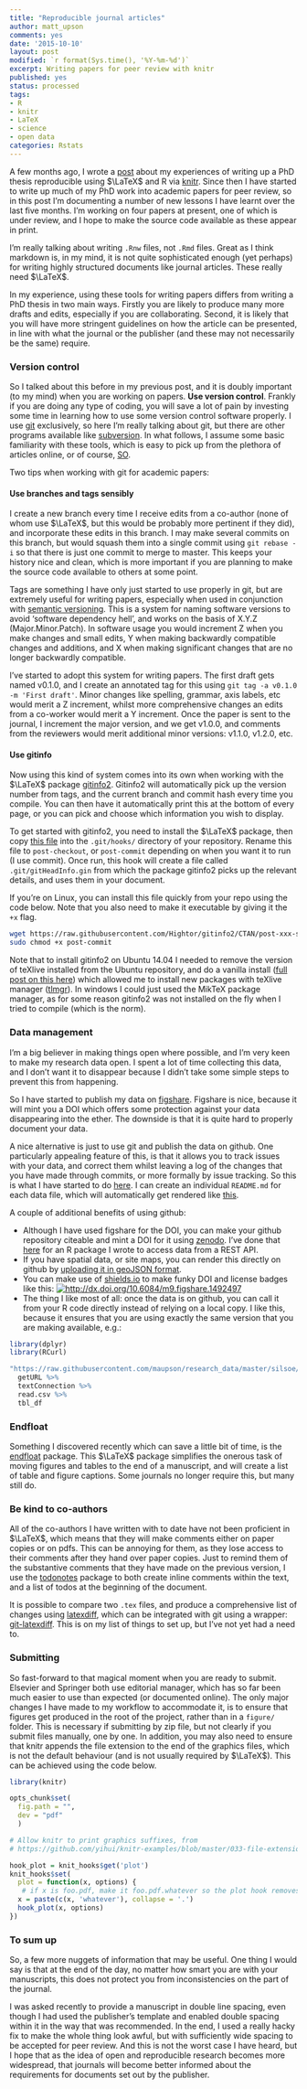 ```yaml
---
title: "Reproducible journal articles"
author: matt_upson
comments: yes
date: '2015-10-10'
layout: post
modified: `r format(Sys.time(), '%Y-%m-%d')`
excerpt: Writing papers for peer review with knitr
published: yes
status: processed
tags:
- R
- knitr
- LaTeX
- science
- open data
categories: Rstats
---
```


A few months ago, I wrote a [post](../latex-phd/) about my experiences of writing up a PhD thesis reproducible using $\LaTeX$ and R via [knitr](http://yihui.name/knitr/).
Since then I have started to write up much of my PhD work into academic papers for peer review, so in this post I'm documenting a number of new lessons I have learnt over the last five months.
I'm working on four papers at present, one of which is under review, and I hope to make the source code available as these appear in print.

I'm really talking about writing `.Rnw` files, not `.Rmd` files.
Great as I think markdown is, in my mind, it is not quite sophisticated enough (yet perhaps) for writing highly structured documents like journal articles.
These really need $\LaTeX$.

In my experience, using these tools for writing papers differs from writing a PhD thesis in two main ways.
Firstly you are likely to produce many more drafts and edits, especially if you are collaborating.
Second, it is likely that you will have more stringent guidelines on how the article can be presented, in line with what the journal or the publisher (and these may not necessarily be the same) require.

### Version control

<!--[![https://xkcd.com/1296/](http://imgs.xkcd.com/comics/git_commit.png)](https://xkcd.com/1296/)-->


So I talked about  this before in my previous post, and it is doubly important (to my mind) when you are working on papers.
**Use version control**.
Frankly if you are doing any type of coding, you will save a lot of pain by investing some time in learning how to use some version control software properly.
I use [git](https://git-scm.com/) exclusively, so here I'm really talking about git, but there are other programs available like [subversion](https://subversion.apache.org/).
In what follows, I assume some basic familiarity with these tools, which is easy to pick up from the plethora of articles online, or of course, [SO](http://stackoverflow.com/).

Two tips when working with git for academic papers:

#### Use branches and tags sensibly

I create a new branch every time I receive edits from a co-author (none of whom use $\LaTeX$, but this would be probably more pertinent if they did), and incorporate these edits in this branch.
I may make several commits on this branch, but would squash them into a single commit using `git rebase -i` so that there is just one commit to merge to master.
This keeps your history nice and clean, which is more important if you are planning to make the source code available to others at some point.

Tags are something I have only just started to use properly in git, but are extremely useful for writing papers, especially when used in conjunction with [semantic versioning](http://semver.org/).
This is a system for naming software versions to avoid 'software dependency hell', and works on the basis of X.Y.Z (Major.Minor.Patch).
In software usage you would increment Z when you make changes and small edits, Y when making backwardly compatible changes and additions, and X when making significant changes that are no longer backwardly compatible.

I've started to adopt this system for writing papers.
The first draft gets named v0.1.0, and I create an annotated tag for this using `git tag -a v0.1.0 -m 'First draft'`.
Minor changes like spelling, grammar, axis labels, etc would merit a Z increment, whilst more comprehensive changes an edits from a co-worker would merit a Y increment.
Once the paper is sent to the journal, I increment the major version, and we get v1.0.0, and comments from the reviewers would merit additional minor versions: v1.1.0, v1.2.0, etc.

#### Use gitinfo

Now using this kind of system comes into its own when working with the $\LaTeX$ package [gitinfo2](https://www.ctan.org/pkg/gitinfo2).
Gitinfo2 will automatically pick up the version number from tags, and the current branch and commit hash every time you compile.
You can then have it automatically print this at the bottom of every page, or you can pick and choose which information you wish to display.

To get started with gitinfo2, you need to install the $\LaTeX$ package, then copy [this file](https://raw.githubusercontent.com/Hightor/gitinfo2/CTAN/post-xxx-sample.txt) into the `.git/hooks/` directory of your repository.
Rename this file to `post-checkout`, or `post-commit` depending on when you want it to run (I use commit).
Once run, this hook will create a file called `.git/gitHeadInfo.gin` from which the package gitinfo2 picks up the relevant details, and uses them in your document.

If you're on Linux, you can install this file quickly from your repo using the code below.
Note that you also need to make it executable by giving it the `+x` flag.

```sh
wget https://raw.githubusercontent.com/Hightor/gitinfo2/CTAN/post-xxx-sample.txt .git/hooks/post-commit
sudo chmod +x post-commit
```

Note that to install gitinfo2 on Ubuntu 14.04 I needed to remove the version of teXlive installed from the Ubuntu repository, and do a vanilla install ([full post on this here](http://tex.stackexchange.com/questions/1092/how-to-install-vanilla-texlive-on-debian-or-ubuntu)) 
which allowed me to install new packages with teXlive manager ([tlmgr](https://www.tug.org/texlive/tlmgr.html)).
In windows I could just used the MikTeX package manager, as for some reason gitinfo2 was not installed on the fly when I tried to compile (which is the norm).

### Data management

I'm a big believer in making things open where possible, and I'm very keen to make my research data open.
I spent a lot of time collecting this data, and I don't want it to disappear because I didn't take some simple steps to prevent this from happening.

So I have started to publish my data on [figshare](http://figshare.com/authors/Matthew_Upson/433648).
Figshare is nice, because it will mint you a DOI which offers some protection against your data disappearing into the ether.
The downside is that it is quite hard to properly document your data.

A nice alternative is just to use git and publish the data on github.
One particularly appealing feature of this, is that it allows you to track issues with your data, and correct them whilst leaving a log of the changes that you have made through commits, or more formally by issue tracking.
So this is what I have started to do [here](https://github.com/maupson/research_data).
I can create an individual `README.md` for each data file, which will automatically get rendered like [this](https://github.com/maupson/research_data/tree/master/silsoe/silsoe_coarse_root_agg).

A couple of additional benefits of using github:

* Although I have used figshare for the DOI, you can make your github repository citeable and mint a DOI for it using [zenodo](https://zenodo.org/account/settings/github/). I've done that [here](https://github.com/ivyleavedtoadflax/gapAPI) for an R package I wrote to access data from a REST API.
* If you have spatial data, or site maps, you can render this directly on github by [uploading it in geoJSON format](https://help.github.com/articles/mapping-geojson-files-on-github/).
* You can make use of [shields.io](http://shields.io/) to make funky DOI and license badges like this: [![http://dx.doi.org/10.6084/m9.figshare.1492497](http://img.shields.io/badge/DOI-dx.doi.org%2F10.6084%2Fm9.figshare.1492497-blue.svg)](http://dx.doi.org/10.6084/m9.figshare.1492497)
* The thing I like most of all: once the data is on github, you can call it from your R code directly instead of relying on a local copy. I like this, because it ensures that you are using exactly the same version that you are making available, e.g.:

```r
library(dplyr)
library(RCurl)

"https://raw.githubusercontent.com/maupson/research_data/master/silsoe/silsoe_soil_organic_carbon/silsoe_soil_organic_carbon.csv" %>%
  getURL %>%
  textConnection %>%
  read.csv %>%
  tbl_df

```

### Endfloat

Something I discovered recently which can save a little bit of time, is the [endfloat](https://www.ctan.org/pkg/endfloat) package.
This $\LaTeX$ package simplifies the onerous task of moving figures and tables to the end of a manuscript, and will create a list of table and figure captions.
Some journals no longer require this, but many still do.

### Be kind to co-authors

All of the co-authors I have written with to date have not been proficient in $\LaTeX$, which means that they will make comments either on paper copies or on pdfs. 
This can be annoying for them, as they lose access to their comments after they hand over paper copies.
Just to remind them of the substantive comments that they have made on the previous version, I use the [todonotes](https://www.ctan.org/pkg/todonotes) package to both create inline comments within the text, and a list of todos at the beginning of the document.

It is possible to compare two `.tex` files, and produce a comprehensive list of changes using [latexdiff](https://www.ctan.org/pkg/latexdiff), which can be integrated with git using a wrapper: [git-latexdiff](https://gitlab.com/git-latexdiff/git-latexdiff).
This is on my list of things to set up, but I've not yet had a need to.

### Submitting

So fast-forward to that magical moment when you are ready to submit.
Elsevier and Springer both use editorial manager, which has so far been much easier to use than expected (or documented online).
The only major changes I have made to my workflow to accommodate it, is to ensure that figures get produced in the root of the project, rather than in a `figure/` folder.
This is necessary if submitting by zip file, but not clearly if you submit files manually, one by one.
In addition, you may also need to ensure that knitr appends the file extension to the end of the graphics files, which is not the default behaviour (and is not usually required by $\LaTeX$).
This can be achieved using the code below.

```r
library(knitr)

opts_chunk$set(
  fig.path = "",
  dev = "pdf"
  )

# Allow knitr to print graphics suffixes, from
# https://github.com/yihui/knitr-examples/blob/master/033-file-extension.Rnw

hook_plot = knit_hooks$get('plot')
knit_hooks$set(
  plot = function(x, options) {
   # if x is foo.pdf, make it foo.pdf.whatever so the plot hook removes the extension internally
  x = paste(c(x, 'whatever'), collapse = '.')
  hook_plot(x, options)
})

```

### To sum up

So, a few more nuggets of information that may be useful.
One thing I would say is that at the end of the day, no matter how smart you are with your manuscripts, this does not protect you from inconsistencies on the part of the journal.

I was asked recently to provide a manuscript in double line spacing, even though I had used the publisher's template and enabled double spacing within it in the way that was recommended.
In the end, I used a really hacky fix to make the whole thing look awful, but with sufficiently wide spacing to be accepted for peer review.
And this is not the worst case I have heard, but I hope that as the idea of open and reproducible research becomes more widespread, that journals will become better informed about the requirements for documents set out by the publisher.

